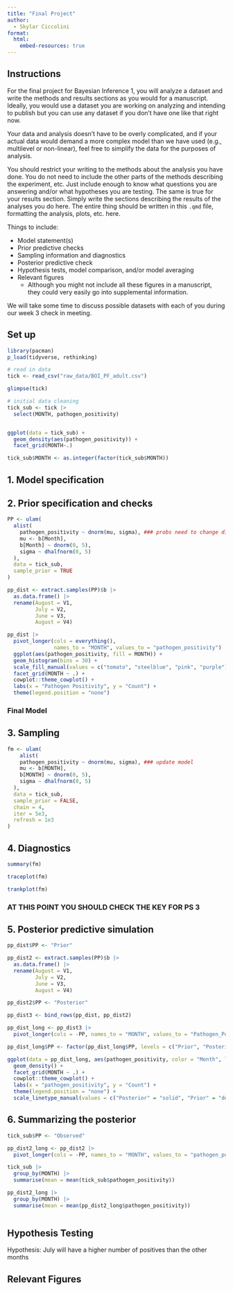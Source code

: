 ```yaml
---
title: "Final Project"
author:
  - Skylar Ciccolini
format: 
  html:
    embed-resources: true
---
```


## Instructions

For the final project for Bayesian Inference 1, you will analyze a dataset and write the methods and results sections as you would for a manuscript. Ideally, you would use a dataset you are working on analyzing and intending to publish but you can use any dataset if you don't have one like that right now. 

Your data and analysis doesn't have to be overly complicated, and if your actual data would demand a more complex model than we have used (e.g., multilevel or non-linear), feel free to simplify the data for the purposes of analysis.

You should restrict your writing to the methods about the analysis you have done. You do not need to include the other parts of the methods describing the experiment, etc. Just include enough to know what questions you are answering and/or what hypotheses you are testing. The same is true for your results section. Simply write the sections describing the results of the analyses you do here. The entire thing should be written in this `.qmd` file, formatting the analysis, plots, etc. here. 

Things to include:

- Model statement(s)
- Prior predictive checks
- Sampling information and diagnostics
- Posterior predictive check
- Hypothesis tests, model comparison, and/or model averaging
- Relevant figures
    - Although you might not include all these figures in a manuscript, they could very easily go into supplemental information.

We will take some time to discuss possible datasets with each of you during our week 3 check in meeting. 


## Set up

```r
library(pacman)
p_load(tidyverse, rethinking)

# read in data
tick <- read_csv("raw_data/BOI_PF_adult.csv")

glimpse(tick)

# initial data cleaning
tick_sub <- tick |> 
  select(MONTH, pathogen_positivity)


ggplot(data = tick_sub) +
  geom_density(aes(pathogen_positivity)) +
  facet_grid(MONTH~.)

tick_sub$MONTH <- as.integer(factor(tick_sub$MONTH))

```


## 1.  Model specification

```{=tex}
\begin{align}
  \mathrm{Pathogen Positivity} & \sim Bernouli(\mu, \sigma) \\ ### change this
  \mu & = b[\mathrm{Month}] \\
\end{align}
```



## 2.  Prior specification and checks

```r
PP <- ulam(
  alist(
    pathogen_positivity ~ dnorm(mu, sigma), ### probs need to change dist
    mu <- b[Month],
    b[Month] ~ dnorm(0, 5),
    sigma ~ dhalfnorm(0, 5)
  ),
  data = tick_sub,
  sample_prior = TRUE
)

pp_dist <- extract.samples(PP)$b |> 
  as.data.frame() |> 
  rename(August = V1,
         July = V2,
         June = V3,
         August = V4)

pp_dist |> 
  pivot_longer(cols = everything(),
               names_to = "MONTH", values_to = "pathogen_positivity") |> 
  ggplot(aes(pathogen_positivity, fill = MONTH)) +
  geom_histogram(bins = 30) +
  scale_fill_manual(values = c("tomato", "steelblue", "pink", "purple")) +
  facet_grid(MONTH ~ .) +
  cowplot::theme_cowplot() +
  labs(x = "Pathogen Positivity", y = "Count") +
  theme(legend.position = "none")
```


### Final Model

```{=tex}
\begin{align}
  \mathrm{Pathogen Positivity} & \sim Normal(\mu, \sigma) \\ ### change this
  \mu & = b[\mathrm{Month}] \\
  b[\mathrm{Month}] & \sim Normal(0, 5) \\
  \sigma & \sim HalfNormal(0, 5) \\
\end{align}
```


## 3.  Sampling

```r
fm <- ulam(
    alist(
    pathogen_positivity ~ dnorm(mu, sigma), ### update model
    mu <- b[MONTH],
    b[MONTH] ~ dnorm(0, 5),
    sigma ~ dhalfnorm(0, 5)
  ),
  data = tick_sub,
  sample_prior = FALSE,
  chain = 4,
  iter = 5e3,
  refresh = 1e3
)
```


## 4.  Diagnostics

```r
summary(fm)

traceplot(fm)

trankplot(fm)
```

### AT THIS POINT YOU SHOULD CHECK THE KEY FOR PS 3


## 5.  Posterior predictive simulation

```r
pp_dist$PP <- "Prior" 

pp_dist2 <- extract.samples(PP)$b |> 
  as.data.frame() |> 
  rename(August = V1,
         July = V2,
         June = V3,
         August = V4)

pp_dist2$PP <- "Posterior"

pp_dist3 <- bind_rows(pp_dist, pp_dist2)

pp_dist_long <- pp_dist3 |> 
  pivot_longer(cols = -PP, names_to = "MONTH", values_to = "Pathogen_Positivity")

pp_dist_long$PP <- factor(pp_dist_long$PP, levels = c("Prior", "Posterior"))

ggplot(data = pp_dist_long, aes(pathogen_positivity, color = "Month", linetype = PP)) +
  geom_density() +
  facet_grid(MONTH ~ .) +
  cowplot::theme_cowplot() +
  labs(x = "pathogen_positivity", y = "Count") +
  theme(legend.position = "none") +
  scale_linetype_manual(values = c("Posterior" = "solid", "Prior" = "dotted"))

```


## 6.  Summarizing the posterior

```r
tick_sub$PP <- "Observed"

pp_dist2_long <- pp_dist2 |> 
  pivot_longer(cols = -PP, names_to = "MONTH", values_to = "pathogen_positivity")

tick_sub |> 
  group_by(MONTH) |> 
  summarise(mean = mean(tick_sub$pathogen_positivity))

pp_dist2_long |> 
  group_by(MONTH) |> 
  summarise(mean = mean(pp_dist2_long$pathogen_positivity))



```


## Hypothesis Testing

Hypothesis: July will have a higher number of positives than the other months


## Relevant Figures


























